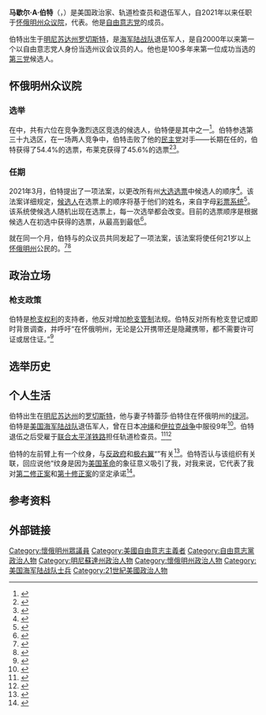 {{Infobox officeholder
| name                = 马歇尔·伯特
| native_name         = {{lang|en|Marshall Burt}}
| image               = Marshall Burt (51031273467).jpg
| caption             = 马歇尔·伯特，2021年
| state_house         = 怀俄明州
| district            = {{le|怀俄明州众议院第三十九选区|Wyoming House of Representatives 39th district|第三十九}}
| term_start          = 2021年1月12日
| term_end            = 
| predecessor         = {{le|斯坦·布莱克|Stan Blake}}
| party               = {{LP}}
| birth_name          = 马歇尔·伯特<br>{{lang|en|Marshall Burt}}
| birth_date          = {{birth date and age|1976|5|6}}
| birth_place         = {{USA}}[[明尼苏达州|明尼苏达州]][[罗彻斯特_(明尼苏达州)|罗彻斯特]]
| death_date          = 
| death_place         = 
| residence           = 
| spouse              = 特雷莎·伯特
| children            = 2
| occupation          = {{le|铁路检查|Rail inspection|轨道检查员}}
| website             = {{ubl |{{url|https://burtforliberty.com/|官方网站}} | {{url|https://wyoleg.gov/Legislators/2021/H/2077|政府网站}} }}
| allegiance          = {{flag|United States}}
| branch              = {{flag|United States Marine Corps}}
| serviceyears_label  = Service years
| serviceyears        = 1998－2007年
| unit                =
| rank                = [[File:USMC-E6.svg|25px]] [[上士|上士]]
| battles             = {{tree list}}
*[[伊拉克战争|伊拉克战争]]
**[[伊拉克自由行动|伊拉克自由行动]]
}}
'''马歇尔·A·伯特'''（{{lang-en|Marshall A. Burt }}，{{bd|1976年|5月6日}}）是美国政治家、轨道检查员和退伍军人，自2021年以来任职于[[怀俄明州众议院|怀俄明州众议院]]，代表{{le|怀俄明州众议院第三十九选区|Wyoming House of Representatives 39th district|第三十九选区}}。他是[[自由意志党|自由意志党]]的成员。

伯特出生于[[明尼苏达州|明尼苏达州]][[罗彻斯特_(明尼苏达州)|罗切斯特]]，是[[美国海军陆战队|海军陆战队]]退伍军人，是自2000年{{le|史蒂夫·维兰科特|Steve Vaillancourt}}以来第一个以自由意志党人身份当选州议会议员的人。他也是100多年来第一位成功当选的{{le|怀俄明州议会|Wyoming Legislature}}[[第三党_(美国)|第三党]]候选人。

==怀俄明州众议院==
===选举===
在{{le|2020年怀俄明州众议院选举|2020 Wyoming House of Representatives election}}中，共有六位在竞争激烈选区竞选的{{le|怀俄明州自由意志党|Libertarian Party of Wyoming}}候选人，伯特便是其中之一<ref>{{Cite web|last=Reynolds|first=Nick|date=2020-11-04|title=Green River candidate becomes first Libertarian to win statehouse seat anywhere in U.S. since 2002|url=https://trib.com/news/state-and-regional/govt-and-politics/green-river-candidate-becomes-first-libertarian-to-win-statehouse-seat-anywhere-in-u-s-since/article_8c763a39-31d5-58e9-849e-3f13489b9a19.html|dead-url=no|archive-url=|archive-date=|access-date=2021-04-09|website=Casper Star-Tribune Online|language=en}}</ref>。伯特参选第三十九选区，在一场两人竞争中，伯特击败了他的[[民主党_(美国)|民主党]]对手——长期在任的{{le|斯坦·布莱克|Stan Blake}}，伯特获得了54.4%的选票，布莱克获得了45.6%的选票<ref>{{Cite web|last=Doherty|first=Brian|date=2020-11-04|title=Libertarian Candidate Marshall Burt Wins Wyoming State House Race|url=https://reason.com/2020/11/04/libertarian-candidate-marshall-burt-wins-wyoming-state-house-race/|dead-url=no|archive-url=|archive-date=|access-date=2021-04-08|website=Reason|language=en}}</ref><ref>{{Cite web|title=Wyoming State House - District 39 Election Results <nowiki>|</nowiki> The Arizona Republic|url=https://www.azcentral.com/elections/results/race/2020-11-03-state-house-WY-51377/|website=azcentral.com|language=en|accessdate=2021-04-08}}</ref>。

===任期===
2021年3月，伯特提出了一项法案，以更改所有州[[大选|大选]][[选票|选票]]中候选人的顺序<ref>{{Cite web |url = https://ballot-access.org/2021/03/05/wyoming-bill-revising-order-of-candidates-on-ballot-passes-committee/ |title = Wyoming Bill, Revising Order of Candidates on Ballot, Passes Committee|website=Ballot Access News |author = Richard Winger|date = 2021-03-05 |language = en|accessdate = 2021-04-08}}</ref>。该法案详细规定，[[候选人|候选人]]在选票上的顺序将基于他们的姓名，来自字母[[彩票|彩票系统]]<ref>{{Cite web |url = https://legiscan.com/WY/text/HB0160/2021&ved=2ahUKEwj9n9mwhtDvAhXGaM0KHTIqAjQQFjABegQIBRAC&usg=AOvVaw1TaE4Wl0ZOPU-3JiZCVmY_&cshid=1616833924805 |title = Wyoming House Bill 160|website=LegiScan |language = en|accessdate = 2021-04-09}}</ref>。该系统使候选人随机出现在选票上，每一次选举都会改变。目前的选票顺序是根据候选人在初选中获得的选票，从最高到最低<ref>{{Cite web |url = https://fastdemocracy.com/bill-search/wy/2021/bills/WYB00003443/ |title = HB 160|website=FastDemocracy |language = en|accessdate = 2021-04-09}}</ref>。

就在同一个月，伯特与{{le|两党合作|Bipartisanship|两党}}的众议员共同发起了一项法案，该法案将使任何21岁以上[[怀俄明州|怀俄明州]]公民的{{le|美国管辖范围内大麻的合法性|Legality of cannabis by U.S. jurisdiction|大麻销售、购买、持有和种植合法化}}。<ref>{{Cite web |url = https://cannabisindustryjournal.com/news_article/wyoming-lawmakers-introduce-bill-to-legalize-cannabis/ |title = Wyoming Lawmakers Introduce Bill to Legalize Cannabis|website=Cannabis Industry Journal|date = 2021-03-03 |language = en|accessdate = 2021-04-09}}</ref><ref>{{Cite web |url = https://buckrail.com/bill-proposing-regulation-of-marijuana-in-wyoming/ |title = Bill proposes regulation of marijuana in Wyoming, $30.7 million per year to school fund|website=Buckrail|date = 2021-03-03 |language = en|accessdate = 2021-04-09}}</ref>

==政治立场==
===枪支政策===
伯特是[[持枪权|枪支权利]]的支持者，他反对增加[[枪支管制|枪支管制]]法规。伯特反对所有枪支登记或即时背景调查，并呼吁“在怀俄明州，无论是公开携带还是隐藏携带，都不需要许可证或居住证。”<ref name="Burt website positions">{{Cite web|url=https://burtforliberty.com/second-amendment/|title=Second Amendment|website=Representative Marshall Burt | Wyoming House 39|access-date=2021-04-09|language=en}}</ref>

==选举历史==
{{Election box begin no change|title=2020年怀俄明州众议院第三十九选区选举<ref>{{Cite web |url = https://sos.wyo.gov/Elections/Docs/2020/Results/General/2020_General_Statewide_House_Candidates_Summary.pdf |title = Statewide House Candidates Official Summary Wyoming General Election - November 3, 2020 |language = en|accessdate = 2021-04-10}}</ref>}}
{{Election box winning candidate with party link no change|party=自由意志党|candidate=马歇尔·伯特|votes=1,696|percentage=54.40%}}
{{Election box candidate with party link no change|party=民主党 (美国)|candidate={{le|斯坦·布莱克|Stan Blake}}（[[现任|现任]]）|votes=1,421|percentage=45.60}}
{{Election box total no change|votes=3,163|percentage=100.00%}}
{{Election box end}}

==个人生活==
伯特出生在[[明尼苏达州|明尼苏达州]]的[[罗彻斯特_(明尼苏达州)|罗切斯特]]，他与妻子特蕾莎·伯特住在怀俄明州的[[绿河_(怀俄明州)|绿河]]。伯特是[[美国海军陆战队|美国海军陆战队]]退伍军人，曾在日本[[冲绳县|冲绳]]和[[伊拉克战争|伊拉克战争]]中服役9年<ref>{{Cite web |url = https://www.legion.org/membership/227976/resurrection-green-river |title = The Resurrection of Green River|website=The American Legion
 |author = Ken Olsen|date = 2015-06-01 |language = en|accessdate = 2021-04-09}}</ref>。伯特退伍之后受雇于[[联合太平洋铁路|联合太平洋铁路]]担任轨道检查员。<ref>{{Cite web|last=Reynolds|first=Nick|date=2020-11-05|title=Burt first third-party candidate to win Wyoming race in more than 100 years|url=https://www.gillettenewsrecord.com/news/wyoming/article_55bf3092-b7e7-5dad-bddc-6d71fd66939a.html|dead-url=no|archive-url=|archive-date=|access-date=2021-04-09|website=Gillette News Record|language=en}}</ref><ref>{{Cite web|date=2020-11-05|title=Meet Marshall Burt, Who's About To Become the Libertarian Party's Only Sitting State Legislator|url=https://reason.com/2020/11/05/meet-marshall-burt-whos-about-to-become-the-libertarian-partys-only-sitting-state-legislator/|access-date=2021-04-09|website=Reason|language=en}}</ref>

伯特的左前臂上有一个纹身，与[[反国家主义|反政府]]和[[极右翼|极右翼]]{{le|美国民兵运动|American militia movement|民兵运动}}“{{le|百分之三人|Three Percenters}}”有关<ref>{{Cite web|last=Rohrlich|first=Justin|date=2021-03-05|title=Wyoming State Rep. Under Fire for Three Percenter Tattoo|url=https://www.thedailybeast.com/libertarian-rep-marshall-burt-of-wyoming-under-fire-for-three-percenter-militia-tattoo|dead-url=no|access-date=2021-04-09|website=The Daily Beast|language=en}}</ref>。伯特否认与该组织有关联，回应说他“纹身是因为[[美国革命|美国革命]]的象征意义吸引了我，对我来说，它代表了我对[[美国宪法第二修正案|第二修正案]]和[[美国宪法第十修正案|第十修正案]]的坚定承诺<ref name="WyoFile 2021">{{cite web|last=Reynolds|first=Nick|date=2021-03-04|title=New lawmaker’s tattoo has ties to far-right anti-government movement|url=https://www.wyofile.com/new-lawmakers-tattoo-has-ties-to-far-right-anti-government-movement/|dead-url=no|access-date=2021-04-09|website=WyoFile|language=en}}</ref>。

==参考资料==
{{reflist}}

==外部链接==
{{CongLinks|votesmart=195080}}

{{s-start}}
{{s-par|us-wy-hs}}
{{s-bef|before={{le|斯坦·布莱克|Stan Blake}}}}
{{s-ttl|title=[[怀俄明州众议院|怀俄明州众议院]]议员<br/>来自{{le|怀俄明州众议院第三十九选区|Wyoming House of Representatives 39th district|第三十九选区}}|years=2021年－}}
{{s-inc}}
{{s-end}}

[[Category:懷俄明州眾議員|Category:懷俄明州眾議員]]
[[Category:美國自由意志主義者|Category:美國自由意志主義者]]
[[Category:自由意志黨政治人物|Category:自由意志黨政治人物]]
[[Category:明尼蘇達州政治人物|Category:明尼蘇達州政治人物]]
[[Category:懷俄明州政治人物|Category:懷俄明州政治人物]]
[[Category:美国海军陆战队士兵|Category:美国海军陆战队士兵]]
[[Category:21世紀美國政治人物|Category:21世紀美國政治人物]]